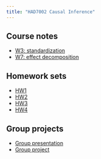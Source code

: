 ```yaml
---
title: "HAD7002 Causal Inference"
---
```


## Course notes

-  [W3: standardization](HAD7002_week3_summary.pdf)
- [W7: effect decomposition](HAD7002_week7_summary.pdf)

## Homework sets

- [HW1](HAD7002_HW1.pdf)
- [HW2](HAD7002_HW2.pdf)
- [HW3](HAD7002_HW3.pdf)
- [HW4](HAD7002_HW4.pdf)

## Group projects
- [Group presentation](HAD7002_pre_June18.pdf)
- [Group project](HAD7002_Group_Project.pdf)
